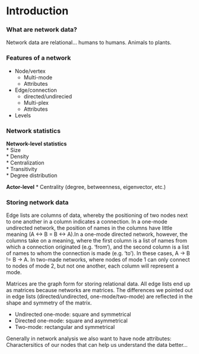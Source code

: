 # Introduction


### What are network data?

Network data are relational... humans to humans. Animals to plants. 

### Features of a network 
* Node/vertex
  * Multi-mode
  * Attributes
* Edge/connection
  * directed/undirecied
  * Multi-plex
  * Attributes
* Levels

### Network statistics 

**Network-level statistics**   
* Size  
* Density  
* Centralization  
* Transitivity  
* Degree distribution  

**Actor-level**
* Centrality (degree, betweenness, eigenvector, etc.)
  

### Storing network data

Edge lists are columns of data, whereby the positioning of two nodes next to one another in a column indicates a connection. In a one-mode undirected network, the position of names in the columns have little meaning (A <-> B = B <-> A).In a one-mode directed network, however, the columns take on a meaning, where the first column is a list of names from which a connection originated (e.g. 'from'), and the second column is a list of names to whom the connection is made (e.g. 'to'). In these cases, A -> B != B -> A. In two-made networks, where nodes of mode 1 can only connect to nodes of mode 2, but not one another, each column will represent a mode. 

Matrices are the graph form for storing relational data. All edge lists end up as matrices because networks are matrices. The differences we pointed out in edge lists (directed/undirected, one-mode/two-mode) are reflected in the shape and symmetry of the matrix.

* Undirected one-mode: square and symmetrical
* Directed one-mode: square and asymmetrical
* Two-mode: rectangular and symmetrical  

Generally in network analysis we also want to have node attributes: Charactersitics of our nodes that can help us understand the data better...


